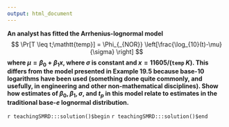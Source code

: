 ```yaml
---
output: html_document
---
```


__An analyst has fitted the Arrhenius-lognormal model__
$$
\Pr[T \leq t;\mathtt{temp}] = \Phi_{_{NOR}}  \left[\frac{\log_{10}(t)-\mu}{\sigma} \right] 
$$
__where $\mu = \beta_{0}+ \beta_{1} x$, where $\sigma$ is constant and $x=11605/(\mathtt{temp}\;K)$.  This differs from the model presented in Example 19.5 because base-10 logarithms have been used (something done quite commonly, and usefully, in engineering and other non-mathematical disciplines). Show how estimates of $\beta_{0}, \beta_{1}, \sigma,$ and $t_{p}$ in this model relate to estimates in the traditional base-$e$ lognormal distribution.__

`r teachingSMRD:::solution()$begin`
`r teachingSMRD:::solution()$end`
